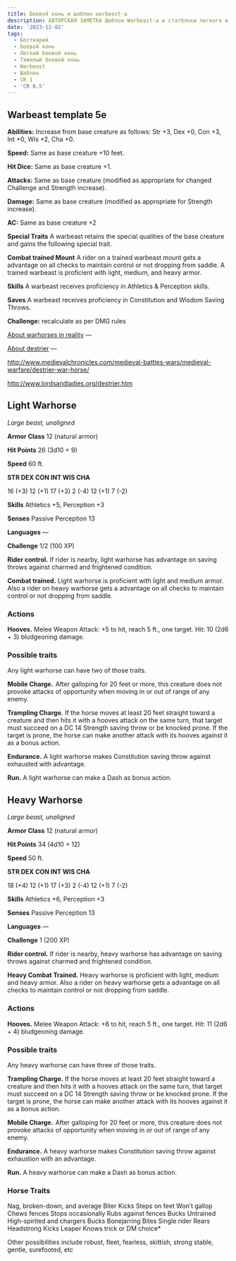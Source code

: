 ```yaml
---
title: Боевой конь и шаблон warbeast-а
description: АВТОРСКАЯ ЗАМЕТКА Шаблон Warbeast-а и статблоки легкого и тяжелого боевых коней, версия 1
date: '2023-11-02'
tags:
  - Бестиарий
  - Боевой конь
  - Легкий боевой конь
  - Тяжелый боевой конь
  - Warbeast
  - Шаблон
  - CR 1
  - 'CR 0.5'
---
```


## Warbeast template 5e

**Abilities:** Increase from base creature as follows: Str +3, Dex +0, Con +3, Int +0, Wis +2, Cha +0.

**Speed:** Same as base creature +10 feet.

**Hit Dice:** Same as base creature +1.

**Attacks:** Same as base creature (modified as appropriate for changed Challenge and Strength increase).

**Damage:** Same as base creature (modified as appropriate for Strength increase).

**AC:** Same as base creature +2

**Special Traits** A warbeast retains the special qualities of the base creature and gains the following special trait.

**Combat trained Mount** A rider on a trained warbeast mount gets a advantage on all checks to maintain control or not dropping from saddle. A trained warbeast is proficient with light, medium, and heavy armor.

**Skills** A warbeast receives proficiency in Athletics & Perception skills.

**Saves** A warbeast receives proficiency in Constitution and Wisdom Saving Throws.

**Challenge:** recalculate as per DMG rules

[About warhorses in reality](https://en.wikipedia.org/wiki/Horses_in_warfare) —

[About destrier](https://en.wikipedia.org/wiki/Destrier) —

http://www.medievalchronicles.com/medieval-battles-wars/medieval-warfare/destrier-war-horse/

http://www.lordsandladies.org/destrier.htm

## Light Warhorse

_Large beast, unaligned_

**Armor Class** 12 (natural armor)

**Hit Points** 26 (3d10 + 9)

**Speed** 60 ft.

**STR DEX CON INT WIS CHA**

16 (+3) 12 (+1) 17 (+3) 2 (-4) 12 (+1) 7 (-2)

**Skills** Athletics +5, Perception +3

**Senses** Passive Perception 13

**Languages** —

**Challenge** 1/2 (100 XP)

**Rider control.** If rider is nearby, light warhorse has advantage on saving throws against charmed and frightened condition.

**Combat trained.** Light warhorse is proficient with light and medium armor. Also a rider on heavy warhorse gets a advantage on all checks to maintain control or not dropping from saddle.

### Actions

**Hooves.** Melee Weapon Attack: +5 to hit, reach 5 ft., one target. Hit: 10 (2d6 + 3) bludgeoning damage.

### Possible traits

Any light warhorse can have two of those traits.

**Mobile Charge.**  After galloping for 20 feet or more, this creature does not provoke attacks of opportunity when moving in or out of range of any enemy.

**Trampling Charge.** If the horse moves at least 20 feet straight toward a creature and then hits it with a hooves attack on the same turn, that target must succeed on a DC 14 Strength saving throw or be knocked prone. If the target is prone, the horse can make another attack with its hooves against it as a bonus action.

**Endurance.** A light warhorse makes Constitution saving throw against exhausted with advantage.

**Run.** A light warhorse can make a Dash as bonus action.

## Heavy Warhorse

_Large beast, unaligned_

**Armor Class** 12 (natural armor)

**Hit Points** 34 (4d10 + 12)

**Speed** 50 ft.

**STR DEX CON INT WIS CHA**

18 (+4) 12 (+1) 17 (+3) 2 (-4) 12 (+1) 7 (-2)

**Skills** Athletics +6, Perception +3

**Senses** Passive Perception 13

**Languages** —

**Challenge** 1 (200 XP)

**Rider control.** If rider is nearby, heavy warhorse has advantage on saving throws against charmed and frightened condition.

**Heavy Combat Trained.** Heavy warhorse is proficient with light, medium and heavy armor. Also a rider on heavy warhorse gets a advantage on all checks to maintain control or not dropping from saddle.

### Actions

**Hooves.** Melee Weapon Attack: +6 to hit, reach 5 ft., one target. Hit: 11 (2d6 + 4) bludgeoning damage.

### Possible traits

Any heavy warhorse can have three of those traits.

**Trampling Charge.** If the horse moves at least 20 feet straight toward a creature and then hits it with a hooves attack on the same turn, that target must succeed on a DC 14 Strength saving throw or be knocked prone. If the target is prone, the horse can make another attack with its hooves against it as a bonus action.

**Mobile Charge.**  After galloping for 20 feet or more, this creature does not provoke attacks of opportunity when moving in or out of range of any enemy.

**Endurance.** A heavy warhorse makes Constitution saving throw against exhaustion with an advantage.

**Run.** A heavy warhorse can make a Dash as bonus action.

### Horse Traits

Nag, broken-down, and average
Biter
Kicks
Steps on feet
Won’t gallop
Chews fences
Stops occasionally
Rubs against fences
Bucks
Untrained
High-spirited and chargers
Bucks
Bonejarring
Bites
Single rider
Rears
Headstrong
Kicks
Leaper
Knows trick
or DM choice\*

Other possibilities include robust, fleet, fearless, skittish, strong stable, gentle, surefooted, etc
